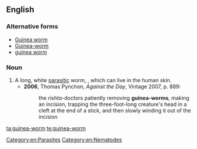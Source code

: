 ==English==

===Alternative forms===
* [[Guinea worm]]
* [[Guinea-worm]]
* [[guinea worm]]

===Noun===
{{en-noun|head=[[Guinea|guinea]] [[worm]]}}

# A long, white [[parasitic]] worm, {{taxlink|Dracunculus medinensis|species|noshow=1}}, which can live in the human skin.
#* '''2006''', Thomas Pynchon, ''Against the Day'', Vintage 2007, p. 889:
#*: the ''rishta''-doctors patiently removing '''guinea-worms''', making an incision, trapping the three-foot-long creature's head in a cleft at the end of a stick, and then slowly winding it out of the incision

[[Category:en:Parasites]]
[[Category:en:Nematodes]]

[[ta:guinea-worm]]
[[te:guinea-worm]]